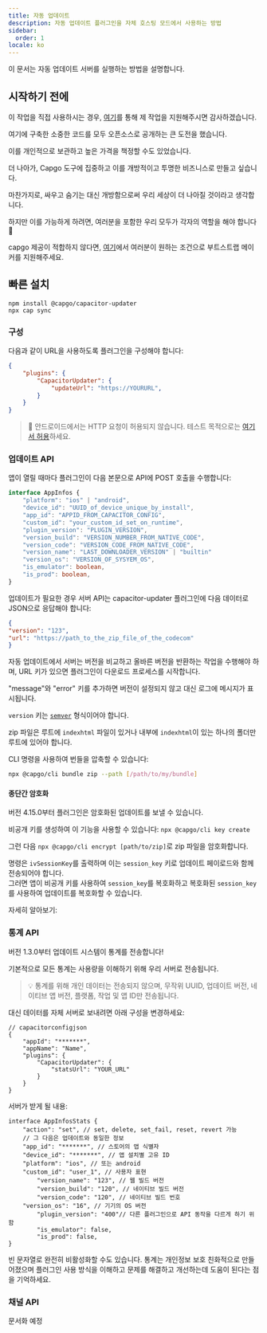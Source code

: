```yaml
---
title: 자동 업데이트
description: 자동 업데이트 플러그인을 자체 호스팅 모드에서 사용하는 방법
sidebar:
  order: 1
locale: ko
---
```



이 문서는 자동 업데이트 서버를 실행하는 방법을 설명합니다.

## 시작하기 전에

이 작업을 직접 사용하시는 경우, [여기](https://githubcom/sponsors/riderx/)를 통해 제 작업을 지원해주시면 감사하겠습니다.

여기에 구축한 소중한 코드를 모두 오픈소스로 공개하는 큰 도전을 했습니다.

이를 개인적으로 보관하고 높은 가격을 책정할 수도 있었습니다.

더 나아가, Capgo 도구에 집중하고 이를 개방적이고 투명한 비즈니스로 만들고 싶습니다.

마찬가지로, 싸우고 숨기는 대신 개방함으로써 우리 세상이 더 나아질 것이라고 생각합니다.

하지만 이를 가능하게 하려면, 여러분을 포함한 우리 모두가 각자의 역할을 해야 합니다 🥹

capgo 제공이 적합하지 않다면, [여기](https://githubcom/sponsors/riderx/)에서 여러분이 원하는 조건으로 부트스트랩 메이커를 지원해주세요.

## 빠른 설치

```
npm install @capgo/capacitor-updater
npx cap sync
```

### 구성

다음과 같이 URL을 사용하도록 플러그인을 구성해야 합니다:

```json
{
	"plugins": {
		"CapacitorUpdater": {
			"updateUrl": "https://YOURURL",
		}
	}
}
```

> 🚧 안드로이드에서는 HTTP 요청이 허용되지 않습니다. 테스트 목적으로는 [여기서 허용](https://stackoverflowcom/questions/45940861/android-8-cleartext-http-traffic-not-permitted/)하세요.

### 업데이트 API

앱이 열릴 때마다 플러그인이 다음 본문으로 API에 POST 호출을 수행합니다:

```typescript
interface AppInfos {
    "platform": "ios" | "android",
    "device_id": "UUID_of_device_unique_by_install",
    "app_id": "APPID_FROM_CAPACITOR_CONFIG",
    "custom_id": "your_custom_id_set_on_runtime",
    "plugin_version": "PLUGIN_VERSION",
    "version_build": "VERSION_NUMBER_FROM_NATIVE_CODE",
    "version_code": "VERSION_CODE_FROM_NATIVE_CODE",
    "version_name": "LAST_DOWNLOADER_VERSION" | "builtin"
    "version_os": "VERSION_OF_SYSYEM_OS",
    "is_emulator": boolean,
    "is_prod": boolean,
}
```

업데이트가 필요한 경우 서버 API는 capacitor-updater 플러그인에 다음 데이터로 JSON으로 응답해야 합니다:

```json
{
"version": "123",
"url": "https://path_to_the_zip_file_of_the_codecom"
}
```

자동 업데이트에서 서버는 버전을 비교하고 올바른 버전을 반환하는 작업을 수행해야 하며, URL 키가 있으면 플러그인이 다운로드 프로세스를 시작합니다.

"message"와 "error" 키를 추가하면 버전이 설정되지 않고 대신 로그에 메시지가 표시됩니다.

`version` 키는 [`semver`](https://semverorg/) 형식이어야 합니다.

zip 파일은 루트에 `indexhtml` 파일이 있거나 내부에 `indexhtml`이 있는 하나의 폴더만 루트에 있어야 합니다.

CLI 명령을 사용하여 번들을 압축할 수 있습니다:

```bash
npx @capgo/cli bundle zip --path [/path/to/my/bundle]
```

<LinkCard
	title="Update Endppint"
	href="/docs/self-hosted/auto-update/update-endpoint"
/>

#### 종단간 암호화

버전 4.15.0부터 플러그인은 암호화된 업데이트를 보낼 수 있습니다.

비공개 키를 생성하여 이 기능을 사용할 수 있습니다: ``npx @capgo/cli key create``

그런 다음 ``npx @capgo/cli encrypt [path/to/zip]``로 zip 파일을 암호화합니다.

명령은 `ivSessionKey`를 출력하며 이는 `session_key` 키로 업데이트 페이로드와 함께 전송되어야 합니다.\
그러면 앱이 비공개 키를 사용하여 `session_key`를 복호화하고 복호화된 `session_key`를 사용하여 업데이트를 복호화할 수 있습니다.

자세히 알아보기:

<LinkCard
	title="Self-hosted Live Updates"
	href="https://capgoapp/blog/self-hosted-live-updates/"
/>

### 통계 API

버전 1.3.0부터 업데이트 시스템이 통계를 전송합니다!

기본적으로 모든 통계는 사용량을 이해하기 위해 우리 서버로 전송됩니다.

> 💡 통계를 위해 개인 데이터는 전송되지 않으며, 무작위 UUID, 업데이트 버전, 네이티브 앱 버전, 플랫폼, 작업 및 앱 ID만 전송됩니다.

대신 데이터를 자체 서버로 보내려면 아래 구성을 변경하세요:

```tsx
// capacitorconfigjson
{
	"appId": "*******",
	"appName": "Name",
	"plugins": {
		"CapacitorUpdater": {
			"statsUrl": "YOUR_URL"
		}
	}
}
```

서버가 받게 될 내용:

```tsx
interface AppInfosStats {
	"action": "set", // set, delete, set_fail, reset, revert 가능
	// 그 다음은 업데이트와 동일한 정보
	"app_id": "*******", // 스토어의 앱 식별자
	"device_id": "*******", // 앱 설치별 고유 ID
	"platform": "ios", // 또는 android
	"custom_id": "user_1", // 사용자 표현
        "version_name": "123", // 웹 빌드 버전
        "version_build": "120", // 네이티브 빌드 버전
        "version_code": "120", // 네이티브 빌드 번호
	"version_os": "16", // 기기의 OS 버전
        "plugin_version": "400"// 다른 플러그인으로 API 동작을 다르게 하기 위함
        "is_emulator": false,
    	"is_prod": false,
}
```

빈 문자열로 완전히 비활성화할 수도 있습니다. 통계는 개인정보 보호 친화적으로 만들어졌으며 플러그인 사용 방식을 이해하고 문제를 해결하고 개선하는데 도움이 된다는 점을 기억하세요.

<LinkCard
	title="Stats Endpoint"
	href="/docs/self-hosted/auto-update/stats-endpoint"
/>

### 채널 API

문서화 예정